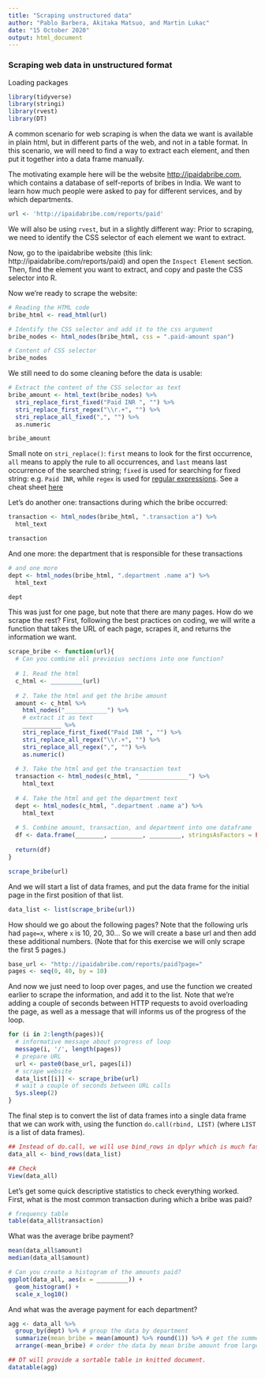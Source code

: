 ```yaml
---
title: "Scraping unstructured data"
author: "Pablo Barbera, Akitaka Matsuo, and Martin Lukac"
date: "15 October 2020"
output: html_document
---
```


### Scraping web data in unstructured format

Loading packages

```r
library(tidyverse)
library(stringi)
library(rvest)
library(DT)
```

A common scenario for web scraping is when the data we want is available in plain html, but in different parts of the web, and not in a table format. In this scenario, we will need to find a way to extract each element, and then put it together into a data frame manually.

The motivating example here will be the website [http://ipaidabribe.com](http://ipaidabribe.com), which contains a database of self-reports of bribes in India. We want to learn how much people were asked to pay for different services, and by which departments.

```r
url <- 'http://ipaidabribe.com/reports/paid'
```

We will also be using `rvest`, but in a slightly different way: Prior to scraping, we need to identify the CSS selector of each element we want to extract. 

Now, go to the ipaidabribe website (this link: http://ipaidabribe.com/reports/paid) and open the `Inspect Element` section. Then, find the element you want to extract, and copy and paste the CSS selector into R.

Now we're ready to scrape the website:

```r
# Reading the HTML code
bribe_html <- read_html(url)

# Identify the CSS selector and add it to the css argument
bribe_nodes <- html_nodes(bribe_html, css = ".paid-amount span")

# Content of CSS selector
bribe_nodes
```

We still need to do some cleaning before the data is usable:

```r
# Extract the content of the CSS selector as text
bribe_amount <- html_text(bribe_nodes) %>%
  stri_replace_first_fixed("Paid INR ", "") %>%
  stri_replace_first_regex("\\r.+", "") %>%
  stri_replace_all_fixed(",", "") %>%
  as.numeric

bribe_amount
```

Small note on `stri_replace()`: `first` means to look for the first occurrence, `all` means to apply the rule to all occurrences, and `last` means last occurrence of the searched string; `fixed` is used for searching for fixed string: e.g. `Paid INR`, while `regex` is used for [regular expressions](https://en.wikipedia.org/wiki/Regular_expression). See a cheat sheet [here](https://www.rexegg.com/regex-quickstart.html)

Let's do another one: transactions during which the bribe occurred:

```r
transaction <- html_nodes(bribe_html, ".transaction a") %>% 
  html_text

transaction
```

And one more: the department that is responsible for these transactions

```r
# and one more
dept <- html_nodes(bribe_html, ".department .name a") %>% 
  html_text

dept
```

This was just for one page, but note that there are many pages. How do we scrape the rest? First, following the best practices on coding, we will write a function that takes the URL of each page, scrapes it, and returns the information we want.

```r
scrape_bribe <- function(url){
  # Can you combine all previoius sections into one function?
  
  # 1. Read the html
  c_html <- _________(url)
  
  # 2. Take the html and get the bribe amount
  amount <- c_html %>% 
    html_nodes("____________") %>%
    # extract it as text
    ___________ %>% 
    stri_replace_first_fixed("Paid INR ", "") %>%
    stri_replace_all_regex("\\r.+", "") %>%
    stri_replace_all_regex(",", "") %>%
    as.numeric()
  
  # 3. Take the html and get the transaction text
  transaction <- html_nodes(c_html, "______________") %>% 
    html_text
  
  # 4. Take the html and get the department text
  dept <- html_nodes(c_html, ".department .name a") %>% 
    html_text
  
  # 5. Combine amount, transaction, and department into one dataframe
  df <- data.frame(________, _________, _________, stringsAsFactors = FALSE)
  
  return(df)
}

scrape_bribe(url)
```

And we will start a list of data frames, and put the data frame for the initial page in the first position of that list.

```r
data_list <- list(scrape_bribe(url))
```

How should we go about the following pages? Note that the following urls had `page=x`, where `x` is 10, 20, 30... So we will create a base url and then add these additional numbers. (Note that for this exercise we will only scrape the first 5 pages.)

```r
base_url <- "http://ipaidabribe.com/reports/paid?page="
pages <- seq(0, 40, by = 10)
```

And now we just need to loop over pages, and use the function we created earlier to scrape the information, and add it to the list. Note that we're adding a couple of seconds between HTTP requests to avoid overloading the page, as well as a message that will informs us of the progress of the loop.

```r
for (i in 2:length(pages)){
  # informative message about progress of loop
  message(i, '/', length(pages))
  # prepare URL
  url <- paste0(base_url, pages[i])
  # scrape website
  data_list[[i]] <- scrape_bribe(url)
  # wait a couple of seconds between URL calls
  Sys.sleep(2)
}
```

The final step is to convert the list of data frames into a single data frame that we can work with, using the function `do.call(rbind, LIST)` (where `LIST` is a list of data frames).

```r
## Instead of do.call, we will use bind_rows in dplyr which is much faster 
data_all <- bind_rows(data_list)

## Check
View(data_all)
```

Let's get some quick descriptive statistics to check everything worked. First, what is the most common transaction during which a bribe was paid?

```r
# frequency table
table(data_all$transaction)

```

What was the average bribe payment?

```r
mean(data_all$amount)
median(data_all$amount)

# Can you create a histogram of the amounts paid?
ggplot(data_all, aes(x = _________)) + 
  geom_histogram() + 
  scale_x_log10()

```

And what was the average payment for each department? 

```r
agg <- data_all %>%
  group_by(dept) %>% # group the data by department
  summarize(mean_bribe = mean(amount) %>% round(1)) %>% # get the summery statistics
  arrange(-mean_bribe) # order the data by mean bribe amount from largest to smallest

## DT will provide a sortable table in knitted document.
datatable(agg)
```
